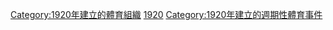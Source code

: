 {{Cat topic in year| topic=建立的體育聯賽| year=1920}}
[[Category:1920年建立的體育組織|Category:1920年建立的體育組織]]
[[Category:各年建立的體育聯賽|1920]]
[[Category:1920年建立的週期性體育事件|Category:1920年建立的週期性體育事件]]
